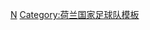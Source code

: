 {{国家队
 | name      = 2008年歐洲足球錦標賽荷蘭參賽名單
 | bg        = #F1771D
 | fg        = white
 | country   = 荷兰
 | flag      = the Netherlands
 | comp link = 2008年歐洲足球錦標賽
 | comp      = 2008年-{zh-hans:欧洲足球锦标赛;zh-hk:歐洲國家盃;zh-tw:歐洲足球錦標賽;}-
 | p1        = [[埃德文·范德萨|-{zh-hans:范德萨;zh-hk:雲達沙;zh-tw:范德薩;}-]][[File:Captain sports.svg|10px|link=隊長 (足球)|alt=队长]]
 | p2        = [[安德雷·奥耶|-{zh-hans:奥耶;zh-hk:奧查;zh-tw:奧耶;}-]]
 | p3        = [[约翰·海廷加|-{zh-hans:海廷加;zh-hk:希丁加;zh-tw:海廷加;}-]]
 | p4        = [[约里斯·马泰森|-{zh-hans:马泰森;zh-hk:馬菲臣;zh-tw:馬泰森;}-]]
 | p5        = [[乔瓦尼·范布隆克霍斯特|-{zh-hans:范布隆克霍斯特;zh-hk:雲邦荷斯;zh-tw:范布隆克霍斯特;}-]]
 | p6        = [[德米·德齐乌|-{zh-hans:德齐乌;zh-hk:迪斯奧;zh-tw:德齊烏;}-]]
 | p7        = [[罗宾·范佩西|-{zh-hans:范佩西;zh-hk:雲佩斯;zh-tw:范佩西;}-]]
 | p8        = [[奥兰多·恩格拉尔|-{zh-hans:恩格拉尔;zh-hk:安格拿;zh-tw:恩格拉爾;}-]]
 | p9        = [[路德·范尼斯特鲁伊|-{zh-hans:范尼斯特鲁伊;zh-hk:雲尼斯達萊;zh-tw:范尼斯特魯伊;}-]]
 | p10       = [[韦斯利·斯内德|-{zh-hans:斯内德;zh-hk:史奈達;zh-tw:斯內德;}-]]
 | p11       = [[阿尔扬·罗本|-{zh-hans:罗本;zh-hk:洛賓;zh-tw:羅本;}-]]
 | p12       = [[马里奥·梅尔奇奥特|-{zh-hans:梅尔奇奥特;zh-hk:米茲洛;zh-tw:梅爾奇奧特;}-]]
 | p13       = [[亨克·蒂默尔|-{zh-hans:蒂默;zh-hk:添馬;zh-tw:蒂默;}-]]
 | p14       = [[威尔弗雷德·鲍马|-{zh-hans:鲍马;zh-hk:保馬;zh-tw:鮑馬;}-]]
 | p15       = [[蒂姆·德克勒|-{zh-hans:德克勒;zh-hk:迪奇利;zh-tw:德克勒;}-]]
 | p16       = [[马滕·斯特克伦博赫|-{zh-hans:斯特克伦博赫;zh-hk:史迪基倫堡;zh-tw:斯特克倫博赫;}-]]
 | p17       = [[尼祖·迪莊|-{zh-hans:德容;zh-hk:尼祖·迪莊;zh-tw:德容;}-]]
 | p18       = [[德克·库伊特|-{zh-hans:库伊特;zh-hk:古治;zh-tw:庫伊特;}-]]
 | p19       = [[克拉斯-扬·亨特拉尔|亨特拉爾]]
 | p20       = [[伊布拉希姆·阿弗莱|-{zh-hans:阿弗莱;zh-hk:阿費利;zh-tw:阿弗萊;}-]]
 | p21       = [[哈利德·布拉鲁兹|-{zh-hans:布拉鲁兹;zh-hk:保拉路斯;zh-tw:布拉魯茲;}-]]
 | p22       = [[真·雲尼古·希斯寧基|-{zh-hans:文内胡尔·赫塞林克;zh-hk:雲尼古·希斯寧基;zh-tw:文內胡爾·赫塞林克;}-]]
 | p23       = [[拉菲爾·雲達華治|-{zh-hans:范德法特;zh-hk:雲達華治;zh-tw:范德法特;}-]]
 | coach     = [[马尔科·范巴斯滕|-{zh-hans:范巴斯滕;zh-hk:雲巴士頓;zh-tw:范巴斯滕;}-]]
}}<noinclude>
[[Category:2008年歐洲足球錦標賽參賽名單模板|N]]
[[Category:荷兰国家足球队模板]]
</noinclude>